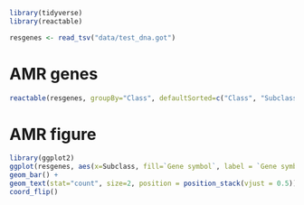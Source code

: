 ```r
library(tidyverse)
library(reactable)

resgenes <- read_tsv("data/test_dna.got")
```

# AMR genes
```r
reactable(resgenes, groupBy="Class", defaultSorted=c("Class", "Subclass"))
```

# AMR figure
```r
library(ggplot2)
ggplot(resgenes, aes(x=Subclass, fill=`Gene symbol`, label = `Gene symbol`)) +
geom_bar() +
geom_text(stat="count", size=2, position = position_stack(vjust = 0.5)) +
coord_flip()
```
